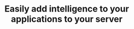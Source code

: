 ---
title: "Easily add intelligence to your applications to your server"
description: "Automatically analyzes them, and provides the closest matching products from the database. The automatic recognition results could be moderated by administrators"
action_btn:
  enable: true
  label: "Learn More"
  link: "/about"
faqs: 
  - question: "Sparking innovation"
    answer: "Brand identity design a the key we not to be have to where arolax agency taken of my entire soul, like on these sweet mornings."

  - question: "Turning creative ideas into results"
    answer: "Brand identity design a the key we not to be have to where arolax agency taken of my entire soul, like on these sweet mornings."

  - question: "Turnkey premium materials"
    answer: "Brand identity design a the key we not to be have to where arolax agency taken of my entire soul, like on these sweet mornings."
  
  - question: "Smart artificial trader"
    answer: "Brand identity design a the key we not to be have to where arolax agency taken of my entire soul, like on these sweet mornings."

  - question: "Checking out ai made brand vibe"
    answer: "Brand identity design a the key we not to be have to where arolax agency taken of my entire soul, like on these sweet mornings."
---